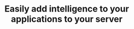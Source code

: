 ---
title: "Easily add intelligence to your applications to your server"
description: "Automatically analyzes them, and provides the closest matching products from the database. The automatic recognition results could be moderated by administrators"
action_btn:
  enable: true
  label: "Learn More"
  link: "/about"
faqs: 
  - question: "Sparking innovation"
    answer: "Brand identity design a the key we not to be have to where arolax agency taken of my entire soul, like on these sweet mornings."

  - question: "Turning creative ideas into results"
    answer: "Brand identity design a the key we not to be have to where arolax agency taken of my entire soul, like on these sweet mornings."

  - question: "Turnkey premium materials"
    answer: "Brand identity design a the key we not to be have to where arolax agency taken of my entire soul, like on these sweet mornings."
  
  - question: "Smart artificial trader"
    answer: "Brand identity design a the key we not to be have to where arolax agency taken of my entire soul, like on these sweet mornings."

  - question: "Checking out ai made brand vibe"
    answer: "Brand identity design a the key we not to be have to where arolax agency taken of my entire soul, like on these sweet mornings."
---